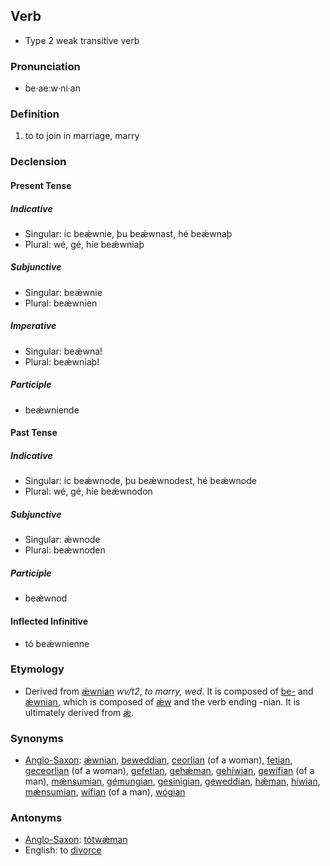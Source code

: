 ==Verb==
*Type 2 weak transitive verb

===Pronunciation===
*be·ae:w·ni·an

===Definition===
# to to join in marriage, marry

===Declension===

====Present Tense====

=====Indicative=====
*Singular: ic beǽwnie, þu beǽwnast, hé beǽwnaþ
*Plural: wé, gé, híe beǽwniaþ

=====Subjunctive=====
*Singular: beǽwnie
*Plural: beǽwnien

=====Imperative=====
*Singular: beǽwna!
*Plural: beǽwniaþ!

=====Participle=====
*beǽwniende

====Past Tense====

=====Indicative=====
*Singular: ic beǽwnode, þu beǽwnodest, hé beǽwnode
*Plural: wé, gé, híe beǽwnodon

=====Subjunctive=====
*Singular: ǽwnode
*Plural: beǽwnoden

=====Participle=====
*beǽwnod

====Inflected Infinitive====
*tó beǽwnienne

===Etymology===
*Derived from [[ǽwnian]] ''wv/t2'', ''to marry, wed''.  It is composed of [[be-]] and [[ǽwnian]], which is composed of [[ǽ]]w and the verb ending -nian.  It is ultimately derived from [[ǽ]].

===Synonyms===
*[[Anglo-Saxon]]: [[ǽwnian]], [[beweddian]], [[ceorlian]] (of a woman), [[fetian]], [[geceorlian]] (of a woman), [[gefetian]], [[gehǽman]], [[gehíwian]], [[gewífian]] (of a man), [[mǽnsumian]], [[gémungian]], [[gesinigian]], [[geweddian]], [[hǽman]], [[híwian]], [[mǽnsumian]], [[wífian]] (of a man), [[wógian]]

===Antonyms===
*[[Anglo-Saxon]]: [[tótwǽman]]
*English: to [[divorce]]